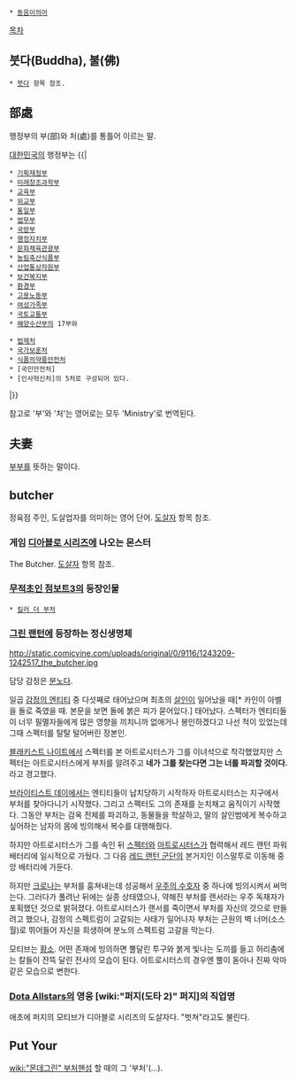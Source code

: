  * [[동음이의어]]

[[목차]]
== 붓다(Buddha), 불(佛) ==
 * [[붓다]] 항목 참조.

== 部處 ==
행정부의 부(部)와 처(處)를 통틀어 이르는 말. 

[[대한민국]]의 행정부는
{{|
 * [[기획재정부]]
 * [[미래창조과학부]]
 * [[교육부]]
 * [[외교부]]
 * [[통일부]]
 * [[법무부]]
 * [[국방부]]
 * [[행정자치부]]
 * [[문화체육관광부]]
 * [[농림축산식품부]]
 * [[산업통상자원부]]
 * [[보건복지부]]
 * [[환경부]]
 * [[고용노동부]]
 * [[여성가족부]]
 * [[국토교통부]]
 * [[해양수산부]]의 17부와

 * [[법제처]]
 * [[국가보훈처]]
 * [[식품의약품안전처]]
 * [국민안전처]
 * [인사혁신처]의 5처로 구성되어 있다.
|}}

참고로 '부'와 '처'는 영어로는 모두 'Ministry'로 번역된다.

== 夫妻 ==
[[부부]]를 뜻하는 말이다.

== butcher ==
정육점 주인, 도살업자를 의미하는 영어 단어. [[도살자]] 항목 참조.
=== 게임 [[디아블로 시리즈]]에 나오는 몬스터 ===
The Butcher. [[도살자]] 항목 참조.
=== [[무적초인 점보트3]]의 등장인물 ===
 * [[킬러 더 부처]]
=== [[그린 랜턴]]에 등장하는 정신생명체 ===
http://static.comicvine.com/uploads/original/0/9116/1243209-1242517_the_butcher.jpg

담당 감정은 [[분노]]다.

일곱 [[감정의 엔티티]] 중 다섯째로 태어났으며 최초의 [[살인]]이 일어났을 때[* 카인이 아벨을 돌로 죽였을 때. 본문을 보면 돌에 붉은 피가 묻어있다.] 태어났다.
스펙터가 엔티티들이 너무 필멸자들에게 많은 영향을 끼치니까 없애거나 봉인하겠다고 나선 적이 있었는데 그때 스펙터를 탈탈 털어버린 장본인.

[[블래키스트 나이트]]에서 스펙터를 본 아트로시터스가 그를 이녀석으로 착각했었지만 스펙터는 아트로시터스에게 부처를 알려주고 '''네가 그를 찾는다면 그는 너를 파괴할 것이다.'''라고 경고했다.

[[브라이티스트 데이]]에서는 엔티티들이 납치당하기 시작하자 아트로시터스는 지구에서 부처를 찾아다니기 시작했다. 그리고 스펙터도 그의 존재를 눈치채고 움직이기 시작했다. 그동안 부처는 감옥 전체를 파괴하고, 동물들을 학살하고, 딸의 살인범에게 복수하고 싶어하는 남자의 몸에 빙의해서 복수를 대행해줬다.

하지만 아트로시터스가 그를 속인 뒤 [[스펙터]]와 [[아트로시터스]]가 협력해서 레드 랜턴 파워 배터리에 일시적으로 가뒀다. 그 다음 [[레드 랜턴 군단]]의 본거지인 이스말투로 이동해 중앙 배터리에 가둔다.

하지만 [[크로나]]는 부처를 훔쳐내는데 성공해서 [[우주의 수호자]] 중 하나에 빙의시켜서 써먹는다. 그러다가 풀려난 뒤에는 실종 상태였으나, 약해진 부처를 랜서라는 우주 독재자가 포획했던 것으로 밝혀졌다. 아트로시터스가 랜서를 죽이면서 부처를 자신의 것으로 만들려고 했으나, 감정의 스펙트럼이 고갈되는 사태가 일어나자 부처는 근원의 벽 너머(소스 월)로 뛰어들어 자신을 희생하며 분노의 스펙트럼 고갈을 막는다.

모티브는 [[황소]]. 어떤 존재에 빙의하면 뿔달린 투구와 붉게 빛나는 도끼를 들고 허리춤에는 칼들이 잔뜩 달린 전사의 모습이 된다. 아트로시터스의 경우엔 뿔이 돋아나 진짜 악마같은 모습으로 변한다.

=== [[Dota Allstars]]의 영웅 [wiki:"퍼지(도타 2)" 퍼지]의 직업명 ===
애초에 퍼지의 모티브가 디아블로 시리즈의 도살자다. "벗쳐"라고도 불린다.
== Put Your ==
[[wiki:"몬데그린" 부처핸섬]] 할 때의 그 '부처'(…).
